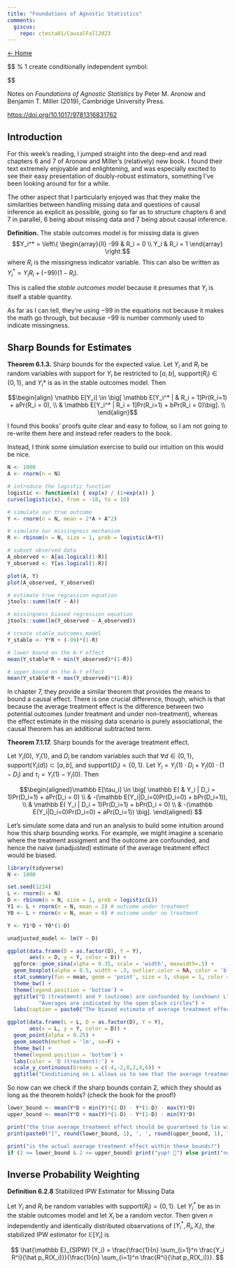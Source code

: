 ```yaml
---
title: "Foundations of Agnostic Statistics"
comments:
  giscus:
    repo: ctesta01/CausalFall2023
---
```


[← Home](https://ctesta01.github.io/CausalFall2023/)

::: {.content-hidden}
$$
\newcommand{\E}[0]{\mathbb E}

% 1 create conditionally independent symbol:
\newcommand\independent{\perp\!\!\!\perp}
\def\independenT#1#2{\mathrel{\rlap{$#1#2$}\mkern2mu{#1#2}}}
$$
:::

Notes on <i>Foundations of Agnostic Statistics</i> by Peter M. Aronow and Benjamin T. Miller (2019), Cambridge
University Press.

<https://doi.org/10.1017/9781316831762>

## Introduction 

For this week's reading, I jumped straight into the deep-end and read chapters 6 and 7 of 
Aronow and Miller's (relatively) new book.  I found their text extremely enjoyable and 
enlightening, and was especially excited to see their easy presentation of 
doubly-robust estimators, something I've been looking around for for a while. 

The other aspect that I particularly enjoyed was that they make the similarities 
between handling missing data and questions of causal inference as explicit as 
possible, going so far as to structure chapters 6 and 7 in parallel, 6 being 
about missing data and 7 being about causal inference. 

**Definition.** The stable outcomes model is for missing data 
is given 
$$Y_i^* = \left\{ \begin{array}{ll} -99 & R_i = 0 \\ Y_i & R_i = 1 \end{array} \right.$$
where $R_i$ is the missingness indicator variable. This can also be written as $Y_i^* = Y_i R_i + (-99)(1-R_i)$. 

This is called the *stable outcomes model* because 
it presumes that $Y_i$ is itself a stable quantity.

As far as I can tell, they're using $-99$ in the 
equations not because it makes the math go through, but
because $-99$ is number commonly used to indicate
missingness.

## Sharp Bounds for Estimates

**Theorem 6.1.3.** Sharp bounds for the expected value. 
Let $Y_i$ and $R_i$ be random variables 
with support for $Y_i$ be restricted to $[a,b]$,
$\text{support}(R_i) \in \{0,1\}$, and 
$Y_i*$ is as in the stable outcomes model. Then 

$$\begin{align} 
\E[Y_i] \in \big[
\E[Y_i^* | & R_i = 1]Pr(R_i=1) + aPr(R_i = 0), \\ 
& \E[Y_i^* | R_i = 1]Pr(R_i=1) + bPr(R_i = 0)\big]. \\
\end{align}$$

I found this books' proofs quite clear and easy 
to follow, so I am not going to re-write them here and
instead refer readers to the book.

Instead, I think some simulation exercise to build
our intuition on this would be nice. 

```r
N <- 1000
A <- rnorm(n = N)

# introduce the logistic function
logistic <- function(x) { exp(x) / (1+exp(x)) }
curve(logistic(x), from = -10, to = 10)

# simulate our true outcome
Y <- rnorm(n = N, mean = 2*A + A^2)

# simulate our missingness mechanism
R <- rbinom(n = N, size = 1, prob = logistic(A+Y))

# subset observed data
A_observed <- A[as.logical(1-R)]
Y_observed <- Y[as.logical(1-R)]

plot(A, Y)
plot(A_observed, Y_observed)

# estimate true regression equation
jtools::summ(lm(Y ~ A))

# missingness biased regression equation
jtools::summ(lm(Y_observed ~ A_observed))

# create stable_outcomes_model
Y_stable <- Y*R + (-99)*(1-R)

# lower bound on the A-Y effect
mean(Y_stable*R + min(Y_observed)*(1-R))

# upper bound on the A-Y effect
mean(Y_stable*R + max(Y_observed)*(1-R))
```

In chapter 7, they provide a similar theorem that provides the means to bound a causal effect. 
There is one crucial difference, though, which is that because the average treatment effect
is the difference between two potential outcomes (under treatment and under non-treatment), 
whereas the effect estimate in the missing data scenario is purely associational, the 
causal theorem has an additional subtracted term. 

**Theorem 7.1.17.** Sharp bounds for the average treatment effect. 

Let $Y_i(0)$, $Y_i(1)$, and $D_i$ be random variables such that 
$\forall d \in \{0, 1\},$ $\text{support}(Y_i(d)) \subset [a,b],$ and 
$\text{support}(D_i) = \{0,1\}$. Let $Y_i = Y_i(1) \cdot D_i + Y_i(0) \cdot (1-D_i)$ 
and $\tau_i = Y_i(1) - Y_i(0)$. Then 

$$\begin{aligned}\E[\tau_i] \in \big[ \E( & Y_i | D_i = 1)Pr(D_i=1) + aPr(D_i = 0) \\ 
&  -(\E(Y_i|D_i=0)Pr(D_i=0) + bPr(D_i=1)), \\
& \E( Y_i | D_i = 1)Pr(D_i=1) + bPr(D_i = 0) \\ 
& -(\E(Y_i|D_i=0)Pr(D_i=0) + aPr(D_i=1)) \big]. \end{aligned} $$ 


Let's simulate some data and run an analysis to build some intuition 
around how this sharp bounding works. For example, we might 
imagine a scenario where the treatment assigment and the outcome
are confounded, and hence the naive (unadjusted) estimate of the 
average treatment effect would be biased.

```r
library(tidyverse)
N <- 1000

set.seed(1234)
L <- rnorm(n = N)
D <- rbinom(n = N, size = 1, prob = logistic(L))
Y1 <- L + rnorm(n = N, mean = 2) # outcome under treatment
Y0 <- L + rnorm(n = N, mean = 0) # outcome under no treatment

Y <- Y1*D + Y0*(1-D)

unadjusted_model <- lm(Y ~ D)

ggplot(data.frame(D = as.factor(D), Y = Y),
       aes(x = D, y = Y, color = D)) + 
  ggforce::geom_sina(alpha = 0.35, scale = 'width', maxwidth=.5) + 
  geom_boxplot(alpha = 0.5, width = .3, outlier.color = NA, color = 'black') + 
  stat_summary(fun = mean, geom = 'point', size = 3, shape = 1, color = 'black') + 
  theme_bw() + 
  theme(legend.position = 'bottom') + 
  ggtitle("D (treatment) and Y (outcome) are confounded by (unshown) L",
          "Averages are indicated by the open black circles") +
  labs(caption = paste0("The biased estimate of average treatment effect is roughly ", round(coef(unadjusted_model)[2], 1)))
```

```r
ggplot(data.frame(L = L, D = as.factor(D), Y = Y),
       aes(x = L, y = Y, color = D)) + 
  geom_point(alpha = 0.25) + 
  geom_smooth(method = 'lm', se=F) + 
  theme_bw() + 
  theme(legend.position = 'bottom') + 
  labs(color = 'D (treatment):') + 
  scale_y_continuous(breaks = c(-4,-2,0,2,4,6)) + 
  ggtitle("Conditioning on L allows us to see that the average treatment effect is actually 2") 
```

So now can we check if the sharp bounds contain 2, which they should 
as long as the theorem holds? (check the book for the proof!)

```r
lower_bound <- mean(Y*D + min(Y)*(1-D) - Y*(1-D) - max(Y)*D)
upper_bound <- mean(Y*D + max(Y)*(1-D) - Y*(1-D) - min(Y)*D)

print("the true average treatment effect should be guaranteed to lie within:")
print(paste0("[", round(lower_bound, 1), ', ', round(upper_bound, 1), "]"))

print("is the actual average treatment effect within these bounds?")
if (2 >= lower_bound & 2 <= upper_bound) print("yup! 🙂") else print("nope 😕")
```

## Inverse Probability Weighting

**Definition 6.2.8** Stabilized IPW Estimator for Missing Data

Let $Y_i$ and $R_i$ be random variables with 
$\text{support}(R_i) = \{ 0, 1 \}$. Let $Y_i^*$ be
as in the stable outcomes model and let $X_i$ be a random 
vector. Then given $n$ independently and identically distributed
observations of $(Y_i^*, R_i, X_i)$, the stabilized
IPW estimator for $\E[Y_i]$ is 

$$ \hat{\mathbb E}_{SIPW} (Y_i) = \frac{\frac{1}{n} \sum_{i=1}^n \frac{Y_i R^i}{\hat p_R(X_i)}}{\frac{1}{n} \sum_{i=1}^n \frac{R^i}{\hat p_R(X_i)}}. $$


